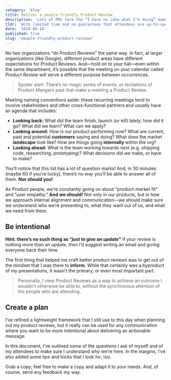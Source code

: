 ```yaml
---
category: 'blog'
title: Deliver a people-friendly Product Review
description: 'Lots of PMs face the “I have no idea what I’m doing” moment. It’s common, it sucks, and it can make us feel stuck. To get un-stuck, get specific.'
tldr: 'With limited time and no guarantees that attendees are up-to-speed on your product, how you communicate during your Product Review is as important as the content itself. Plan with your specific audience in mind to make the most of your time together.'
date: '2020-06-14'
published: true
slug: 'people-friendly-product-reviews'
---
```


No two organizations “do Product Reviews” the same way.
In fact, at larger organizations (like Google), different product areas have
different expectations for Product Reviews.
And—hold on to your hat—even within the same department,
it’s possible that the meeting on your calendar called _Product Review_ will
serve a different purpose between occurrences.

> Spoiler alert: There’s no magic series of events, or recitations of Product Mangers past that make a meeting a Product Review.

Meeting naming conventions aside: these recurring meetings tend to involve stakeholders and other cross-functional partners and usually have an agenda that includes:

- **Looking back:** What did the team finish, launch (or kill) lately; how did it go? What did we learn? What can we apply?
- **Looking around:** How is our product performing _now_? What are current, past and potential **customers** saying and doing? What does the market **landscape** look like? How are things going **internally** within the org?
- **Looking ahead:** What is the team working towards next (e.g. shipping code, researching, prototyping)? What decisions did we make, or have to make?


You’ll notice that this list has a lot of question marks!
And, in 30 minutes (maybe 60 if you’re lucky), there’s no way you’ll be
able to answer all of them. **Nor should you!**

As Product people, we’re constantly going on about “product-market fit”
and “user empathy.” **And we should!** Not only in our products,
but in how we approach internal alignment and communication—we should
make sure we understand who we’re presenting to, what they want out of us,
and what we need from them.

## Be intentional

**Hint: there’s no such thing as “_just to give an update_”**
If your review is nothing more than an update, then I’d suggest writing an
email and giving everyone back their time.

The first thing that helped me craft better product reviews
was to get out of the mindset that I was there to **inform.**
While that certainly was a byproduct of my presentations,
it wasn’t the primary, or even most important part.

> Personally, I view Product Reviews as a way to achieve an outcome I wouldn’t otherwise be able to, without the synchronous attention of the people who are attending.

## Create a plan

I’ve refined a lightweight framework that I still use to this
day when planning out my product reviews, but it really can be used for
any communication where you want to be more intentional about
delivering an actionable message.

In this document, I’ve outlined some of the questions I ask of myself
and of my attendees to make sure I understand why we’re here.
In the margins, I’ve also added some tips and tricks that I look for, too.

Grab a copy; feel free to make a copy and adapt it to your needs.
And, of course, send any feedback my way.
